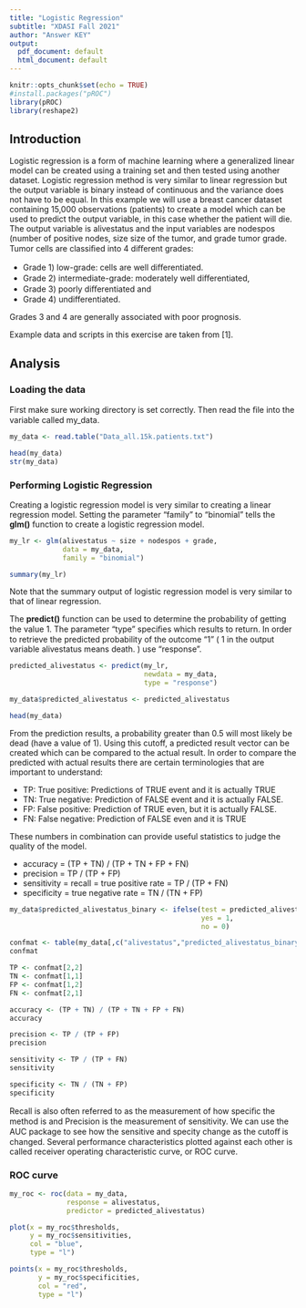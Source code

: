 ```yaml
---
title: "Logistic Regression"
subtitle: "XDASI Fall 2021"
author: "Answer KEY"
output:
  pdf_document: default
  html_document: default
---
```


```r
knitr::opts_chunk$set(echo = TRUE)
#install.packages("pROC")
library(pROC)
library(reshape2)
```

## Introduction

Logistic regression is a form of machine learning where a generalized linear model can be created using a training set and then tested using another dataset. Logistic regression method is very similar to linear regression but the output variable is binary instead of continuous and the variance does not have to be equal. In this example we will use a breast cancer dataset containing 15,000 observations (patients) to create a model which can be used to predict the output variable, in this case whether the patient will die. The output variable is alivestatus and the input variables are nodespos (number of positive nodes, size size of the tumor, and grade tumor grade. Tumor cells are classiﬁed into 4 diﬀerent grades:

*  Grade 1) low-grade: cells are well diﬀerentiated.
*  Grade 2) intermediate-grade: moderately well diﬀerentiated,
*  Grade 3) poorly diﬀerentiated and
*  Grade 4) undifferentiated. 

Grades 3 and 4 are generally associated with poor prognosis.

Example data and scripts in this exercise are taken from [1].


## Analysis

### Loading the data

First make sure working directory is set correctly. Then read the ﬁle into the variable called my_data.

```r
my_data <- read.table("Data_all.15k.patients.txt")

head(my_data)
str(my_data)
```


### Performing Logistic Regression

Creating a logistic regression model is very similar to creating a linear regression model. Setting the parameter “family” to “binomial” tells the **glm()** function to create a logistic regression model.

```r
my_lr <- glm(alivestatus ~ size + nodespos + grade,
             data = my_data,
             family = "binomial")

summary(my_lr)

```

Note that the summary output of logistic regression model is very similar to that of linear regression. 

The **predict()** function can be used to determine the probability of getting the value 1. The parameter "type" speciﬁes which results to return. In order to retrieve the predicted probability of the outcome "1" ( 1 in the output variable alivestatus means death. ) use "response".

```r
predicted_alivestatus <- predict(my_lr,
                                 newdata = my_data,
                                 type = "response")

my_data$predicted_alivestatus <- predicted_alivestatus

head(my_data)
```

From the prediction results, a probability greater than 0.5 will most likely be dead (have a value of 1). Using this cutoff, a predicted result vector can be created which can be compared to the actual result. In order to compare the predicted with actual results there are certain terminologies that are important to understand:

* TP: True positive: Predictions of TRUE event and it is actually TRUE
* TN: True negative: Prediction of FALSE event and it is actually FALSE.
* FP: False positive: Prediction of TRUE even, but it is actually FALSE.
* FN: False negative: Prediction of FALSE even and it is TRUE

These numbers in combination can provide useful statistics to judge the quality of the model.

* accuracy = (TP + TN) / (TP + TN + FP + FN)
* precision = TP / (TP + FP)
* sensitivity = recall = true positive rate = TP / (TP + FN)
* specificity = true negative rate = TN / (TN + FP)

```r
my_data$predicted_alivestatus_binary <- ifelse(test = predicted_alivestatus >= 0.5,
                                               yes = 1,
                                               no = 0)

confmat <- table(my_data[,c("alivestatus","predicted_alivestatus_binary")]) 
confmat
```

```r
TP <- confmat[2,2]
TN <- confmat[1,1]
FP <- confmat[1,2]
FN <- confmat[2,1]

accuracy <- (TP + TN) / (TP + TN + FP + FN)
accuracy

precision <- TP / (TP + FP)
precision

sensitivity <- TP / (TP + FN)
sensitivity

specificity <- TN / (TN + FP)
specificity

```

Recall is also often referred to as the measurement of how speciﬁc the method is and Precision is the measurement of sensitivity. We can use the AUC package to see how the sensitive and specity change as the cutoﬀ is changed. Several performance characteristics plotted against each other is called receiver operating characteristic curve, or ROC curve.

### ROC curve

```r
my_roc <- roc(data = my_data,
              response = alivestatus, 
              predictor = predicted_alivestatus)

plot(x = my_roc$thresholds,
     y = my_roc$sensitivities,
     col = "blue",
     type = "l")

points(x = my_roc$thresholds,
       y = my_roc$specificities,
       col = "red",
       type = "l")
```


